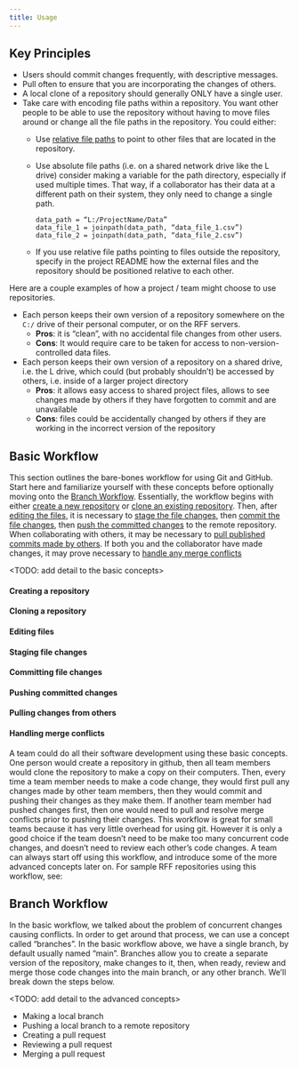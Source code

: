 ```yaml
---
title: Usage
---
```

## Key Principles

* Users should commit changes frequently, with descriptive messages. 
* Pull often to ensure that you are incorporating the changes of others.
* A local clone of a repository should generally ONLY have a single user.
* Take care with encoding file paths within a repository.  You want other people to be able to use the repository without having to move files around or change all the file paths in the repository.  You could either:
  * Use [relative file paths](./terminology.qmd#relative-file-paths) to point to other files that are located in the repository.
  * Use absolute file paths (i.e. on a shared network drive like the L drive) consider making a variable for the path directory, especially if used multiple times. That way, if a collaborator has their data at a different path on their system, they only need to change a single path.
    ```
    data_path = “L:/ProjectName/Data”
    data_file_1 = joinpath(data_path, “data_file_1.csv”)
    data_file_2 = joinpath(data_path, “data_file_2.csv”)
    ```

  * If you use relative file paths pointing to files outside the repository, specify in the project README how the external files and the repository should be positioned relative to each other.

Here are a couple examples of how a project / team might choose to use repositories.

* Each person keeps their own version of a repository somewhere on the `C:/` drive of their personal computer, or on the RFF servers.
  * __Pros__: it is “clean”, with no accidental file changes from other users.
  * __Cons__: It would require care to be taken for access to non-version-controlled data files.
* Each person keeps their own version of a repository on a shared drive, i.e. the L drive, which could (but probably shouldn’t) be accessed by others, i.e. inside of a larger project directory
  * __Pros__: it allows easy access to shared project files, allows to see changes made by others if they have forgotten to commit and are unavailable
  * __Cons__: files could be accidentally  changed by others if they are working in the incorrect version of the repository

## Basic Workflow

This section outlines the bare-bones workflow for using Git and GitHub.  Start here and familiarize yourself with these concepts before optionally moving onto the [Branch Workflow](#branch-workflow).  Essentially, the workflow begins with either [create a new repository](#creating-a-repository) or [clone an existing repository](#cloning-a-repository).  Then, after [editing the files](#editing-files), it is necessary to [stage the file changes](#staging-file-changes), then [commit the file changes](#commiting-file-changes), then [push the committed changes](#pushing-committed-changes) to the remote repository.  When collaborating with others, it may be necessary to [pull published commits made by others](#pulling-changes-from-others).  If both you and the collaborator have made changes, it may prove necessary to [handle any merge conflicts](#handling-merge-conflicts)

<TODO: add detail to the basic concepts>

#### Creating a repository
#### Cloning a repository
#### Editing files
#### Staging file changes
#### Committing file changes
#### Pushing committed changes
#### Pulling changes from others
#### Handling merge conflicts

A team could do all their software development using these basic concepts.  One person would create a repository in github, then all team members would clone the repository to make a copy on their computers.  Then, every time a team member needs to make a code change, they would first pull any changes made by other team members, then they would commit and pushing their changes as they make them. If another team member had pushed changes first, then one would need to pull and resolve merge conflicts prior to pushing their changes.  This workflow is great for small teams because it has very little overhead for using git.  However it is only a good choice if the team doesn’t need to be make too many concurrent code changes, and doesn’t need to review each other’s code changes.  A team can always start off using this workflow, and introduce some of the more advanced concepts later on.
For sample RFF repositories using this workflow, see:

## Branch Workflow

In the basic workflow, we talked about the problem of concurrent changes causing conflicts.  In order to get around that process, we can use a concept called “branches”.  In the basic workflow above, we have a single branch, by default usually named “main”.  Branches allow you to create a separate version of the repository, make changes to it, then, when ready, review and merge those code changes into the main branch, or any other branch.  We’ll break down the steps below.

<TODO: add detail to the advanced concepts>

* Making a local branch
* Pushing a local branch to a remote repository
* Creating a pull request
* Reviewing a pull request
* Merging a pull request

